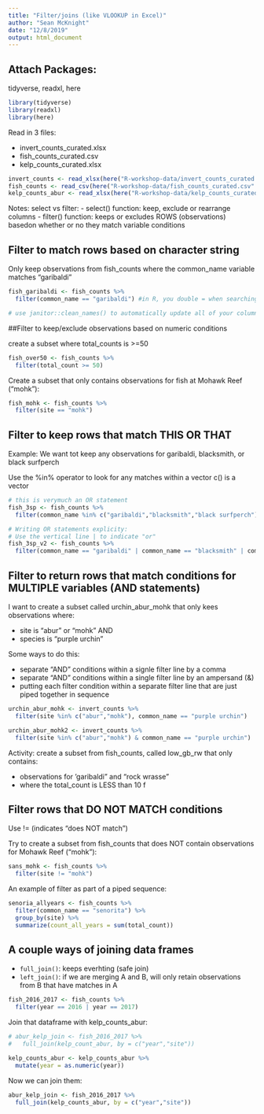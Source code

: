 ```yaml
---
title: "Filter/joins (like VLOOKUP in Excel)"
author: "Sean McKnight"
date: "12/8/2019"
output: html_document
---
```


## Attach Packages:

tidyverse, readxl, here

```r
library(tidyverse)
library(readxl)
library(here)
```

Read in 3 files: 

- invert_counts_curated.xlsx
- fish_counts_curated.csv
- kelp_counts_curated.xlsx

```r
invert_counts <- read_xlsx(here("R-workshop-data/invert_counts_curated.xlsx" ))
fish_counts <- read_csv(here("R-workshop-data/fish_counts_curated.csv" ))
kelp_counts_abur <- read_xlsx(here("R-workshop-data/kelp_counts_curated.xlsx" ))
```


Notes: select vs filter:
- select() function: keep, exclude or rearrange columns
- filter() function: keeps or excludes ROWS (observations) basedon whether or no they match variable conditions

## Filter to match rows based on character string

Only keep observations from fish_counts where the common_name variable matches "garibaldi"


```r
fish_garibaldi <- fish_counts %>%
  filter(common_name == "garibaldi") #in R, you double = when searching for something

# use janitor::clean_names() to automatically update all of your column names to lowercase_snake_case
```


##Filter to keep/exclude observations based on numeric conditions

create a subset where total_counts is >=50

```r
fish_over50 <- fish_counts %>%
  filter(total_count >= 50)
```


Create a subset that only contains observations for fish at Mohawk Reef ("mohk"):
```r
fish_mohk <- fish_counts %>%
  filter(site == "mohk")
```


## Filter to keep rows that match THIS OR THAT

Example: We want tot keep any observations for garibaldi, blacksmith, or black surfperch

Use the %in% operator to look for any matches within a vector c() is a vector

```r
# this is verymuch an OR statement
fish_3sp <- fish_counts %>% 
  filter(common_name %in% c("garibaldi","blacksmith","black surfperch"))

# Writing OR statements explicity:
# Use the vertical line | to indicate "or"
fish_3sp_v2 <- fish_counts %>%
  filter(common_name == "garibaldi" | common_name == "blacksmith" | common_name == "black surfperch")
```


## Filter to return rows that match conditions for MULTIPLE variables (AND statements)

I want to create a subset called urchin_abur_mohk that only kees observations where: 

- site is "abur" or "mohk" AND
- species is "purple urchin"

Some ways to do this: 

- separate "AND" conditions within a signle filter line by a comma
- separate "AND" conditions within a single filter line by an ampersand (&)
- putting each filter condition within a separate filter line that are just piped together in sequence

```r
urchin_abur_mohk <- invert_counts %>%
  filter(site %in% c("abur","mohk"), common_name == "purple urchin")

urchin_abur_mohk2 <- invert_counts %>%
  filter(site %in% c("abur","mohk") & common_name == "purple urchin")

```


Activity: create a subset from fish_counts, called low_gb_rw that only contains:

- observations for 'garibaldi" and "rock wrasse"
- where the total_count is LESS than 10
f


## Filter rows that DO NOT MATCH conditions

Use != (indicates "does NOT match")

Try to create a subset from fish_counts that does NOT contain observations for Mohawk Reef ("mohk"):


```r
sans_mohk <- fish_counts %>%
  filter(site != "mohk")
```

An example of filter as part of a piped sequence:
```r
senoria_allyears <- fish_counts %>%
  filter(common_name == "senorita") %>%
  group_by(site) %>%
  summarize(count_all_years = sum(total_count))

```


## A couple ways of joining data frames

- `full_join()`: keeps everhting (safe join)
- `left_join()`: if we are merging A and B, will only retain observations from B that have matches in A

```r
fish_2016_2017 <- fish_counts %>%
  filter(year == 2016 | year == 2017)
```

Join that dataframe with kelp_counts_abur:
```r
# abur_kelp_join <- fish_2016_2017 %>%
#   full_join(kelp_count_abur, by = c("year","site"))
```

```r
kelp_counts_abur <- kelp_counts_abur %>%
  mutate(year = as.numeric(year))
```

Now we can join them:
```r
abur_kelp_join <- fish_2016_2017 %>%
  full_join(kelp_counts_abur, by = c("year","site"))


```

